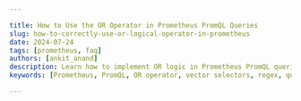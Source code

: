 ```yaml
---

title: How to Use the OR Operator in Prometheus PromQL Queries
slug: how-to-correctly-use-or-logical-operator-in-prometheus
date: 2024-07-24
tags: [prometheus, faq]
authors: [ankit_anand]
description: Learn how to implement OR logic in Prometheus PromQL queries using regex, vector selectors, and advanced techniques for efficient data querying.
keywords: [Prometheus, PromQL, OR operator, vector selectors, regex, query optimization]

---
```


<head>
<script
  type="application/ld+json"
  dangerouslySetInnerHTML={{ __html: JSON.stringify({
    "@context": "https://schema.org",
    "@type": "TechArticle",
    "headline": "How to Use the OR Operator in Prometheus PromQL Queries",
    "alternativeHeadline": "Mastering OR Logic in Prometheus PromQL Queries",
    "author": {
      "@type": "Person",
      "name": "Ankit Anand"
    },
    "publisher": {
      "@type": "Organization",
      "name": "SigNoz",
      "logo": {
        "@type": "ImageObject",
        "url": "https://signoz.io/img/SigNozLogo-orange.svg"
      }
    },
    "datePublished": "2024-07-24T00:00:00Z",
    "dateModified": "2024-07-24T00:00:00Z",
    "mainEntityOfPage": {
      "@type": "WebPage",
      "@id": "https://signoz.io/guides/how-to-correctly-use-or-logical-operator-in-prometheus/"
    },
    "description": "Learn how to implement OR logic in Prometheus PromQL queries using regex, vector selectors, and advanced techniques for efficient data querying.",
    "keywords": "Prometheus, PromQL, OR operator, vector selectors, regex, query optimization",
    "articleSection": "Technology",
    "inLanguage": "en",
    "isPartOf": {
      "@type": "Blog",
      "name": "SigNoz Blog",
      "url": "https://signoz.io/blog/"
    },
    "about": [
      {
        "@type": "Thing",
        "name": "Prometheus",
        "description": "An open-source monitoring and alerting toolkit designed for reliability and scalability."
      },
      {
        "@type": "Thing",
        "name": "PromQL",
        "description": "Prometheus Query Language used to query and analyze metrics."
      },
      {
        "@type": "Thing",
        "name": "OR Operator",
        "description": "Logical operator used to combine multiple conditions in Prometheus queries."
      },
      {
        "@type": "Thing",
        "name": "Regex",
        "description": "A sequence of characters that define a search pattern, often used for string matching within Prometheus queries."
      }
    ],
    "mentions": [
      {
        "@type": "SoftwareApplication",
        "name": "Prometheus",
        "applicationCategory": "Monitoring Tool"
      },
      {
        "@type": "SoftwareApplication",
        "name": "SigNoz",
        "applicationCategory": "Observability Platform"
      }
    ],
    "mainEntity": {
      "@type": "FAQPage",
      "mainEntity": [
        {
          "@type": "Question",
          "name": "Why doesn't Prometheus have a direct OR operator?",
          "acceptedAnswer": {
            "@type": "Answer",
            "text": "Prometheus prioritizes performance and simplicity in its query language. The regex-based approach offers flexibility without adding complexity to the core language."
          }
        },
        {
          "@type": "Question",
          "name": "How does regex performance compare to other query methods in Prometheus?",
          "acceptedAnswer": {
            "@type": "Answer",
            "text": "Regex can be slower, especially with complex patterns or large datasets. For simple OR conditions, the performance impact is usually negligible. However, for high-cardinality data or frequent queries, consider alternative approaches or query optimization."
          }
        },
        {
          "@type": "Question",
          "name": "Can I use OR logic across different metrics in Prometheus?",
          "acceptedAnswer": {
            "@type": "Answer",
            "text": "Yes, you can use OR logic across different metrics using binary operators or functions like `or` and `unless`. However, ensure that the resulting time series are compatible for the operation you're performing."
          }
        },
        {
          "@type": "Question",
          "name": "Are there any limitations to using regex for OR operations in large-scale deployments?",
          "acceptedAnswer": {
            "@type": "Answer",
            "text": "In large-scale deployments, complex regex patterns can lead to increased query execution time and resource usage. Consider using recording rules, federation, or alternative query structures for frequently used complex OR logic in high-volume environments."
          }
        }
      ]
    },
    "tutorial": {
      "@type": "HowTo",
      "name": "Using the OR Operator in Prometheus PromQL Queries",
      "step": [
        {
          "@type": "HowToStep",
          "name": "Use Regex for OR Logic",
          "text": "Implement OR logic using regex within vector selectors. Example: `{job=~\"job1|job2\"}`."
        },
        {
          "@type": "HowToStep",
          "name": "Combine Multiple Label Values",
          "text": "Extend the regex pattern to combine multiple label values. Example: `{environment=~\"production|staging\", instance=~\"server1|server2\"}`."
        },
        {
          "@type": "HowToStep",
          "name": "Use Advanced Techniques",
          "text": "Employ the `unless` operator, scalar comparisons, and subqueries for more complex scenarios."
        },
        {
          "@type": "HowToStep",
          "name": "Optimize Queries",
          "text": "Optimize queries by starting with specific conditions, using regex sparingly, and avoiding overcomplicated queries."
        },
        {
          "@type": "HowToStep",
          "name": "Troubleshoot OR Queries",
          "text": "Address common issues by ensuring proper regex syntax, verifying label names and values, and analyzing query execution time."
        }
      ]
    }
  }) }}
/>
</head>

[Prometheus Query Language](https://signoz.io/guides/promql-cheat-sheet/) (PromQL) is a powerful tool for querying time-series data, but it lacks a direct OR operator. This limitation often confuses users seeking to combine multiple conditions in their queries. Fear not—there are effective ways to implement OR logic in Prometheus. Let's explore how to achieve this functionality and optimize your PromQL queries.

## Understanding PromQL and Logical Operators

PromQL serves as the primary interface for querying Prometheus, a popular open-source monitoring and alerting system. It allows users to select and aggregate time series data in real-time. Logical operators play a crucial role in constructing complex queries, enabling you to filter and combine data based on specific criteria.

Vector selectors form the foundation of PromQL queries. They allow you to select time series based on label matchers. However, unlike some other query languages, PromQL doesn't provide a straightforward OR operator for combining multiple conditions.

## The OR Operator in Prometheus

While Prometheus doesn't offer a direct OR operator, it provides alternative methods to achieve OR-like functionality. The most common approach involves using regular expressions (regex) within vector selectors.

Here's a simple example of how to use regex to implement OR logic:

```
{job=~"job1|job2"}

```

This query selects time series where the `job` label matches either "job1" or "job2". The `=~` operator indicates a regex match, and the pipe symbol (`|`) acts as the OR operator within the regex.

## Implementing OR Logic in Prometheus Queries

To combine multiple label values using OR logic, you can extend the regex pattern:

```
{environment=~"production|staging", instance=~"server1|server2"}

```

This query selects time series where the `environment` is either "production" or "staging" AND the `instance` is either "server1" or "server2".

**Note**: While regex offers flexibility, it can impact query performance—especially with large datasets or complex patterns. Use it judiciously and consider query optimization techniques for production environments.

### Advanced OR Techniques

For more complex scenarios, Prometheus offers additional operators and techniques:

1. The `unless` operator: Use it to exclude certain time series from your results.

```
{job="application"} unless {status="maintenance"}

```

1. Scalar comparisons: Combine `or` with boolean conditions for numeric comparisons.

```
(node_memory_usage > 90) or (node_cpu_usage > 80)

```

1. Subqueries: Employ them for OR-like operations across different time ranges.

```
max_over_time(node_cpu_usage[5m]) > 80 or max_over_time(node_memory_usage[5m]) > 90

```

## Best Practices for OR Logic in PromQL

To maintain efficient and readable queries:

1. **Optimize first**: Start with the most specific conditions to reduce the dataset early in the query.
2. **Use regex sparingly**: For simple OR conditions, regex works well. For complex logic, consider alternative approaches.
3. **Avoid overcomplication**: Break down complex queries into smaller, manageable parts.
4. **Leverage label naming conventions**: Consistent labeling can simplify OR logic implementation.

## Troubleshooting OR Queries in Prometheus

Common issues when implementing OR logic include:

- **Syntax errors**: Ensure proper regex syntax and escaping of special characters.
- **Unexpected results**: Verify label names and values; use Prometheus's graph interface for visual debugging.
- **Performance problems**: Analyze query execution time; consider using the `topk` or `bottomk` functions to limit result sets.

To refactor inefficient OR queries:

1. Replace complex regex with multiple vector selectors where possible.
2. Use aggregation operators to combine results from simpler queries.
3. Leverage recording rules for frequently used complex queries.

## Key Takeaways

- Prometheus doesn't have a direct OR operator, but regex provides similar functionality.
- Use `{label=~"value1|value2"}` syntax for OR-like queries on label values.
- Combine regex, `unless`, and scalar comparisons for complex OR logic.
- Optimize queries and be mindful of performance when using regex-based OR.

## FAQs

### Why doesn't Prometheus have a direct OR operator?

Prometheus prioritizes performance and simplicity in its query language. The regex-based approach offers flexibility without adding complexity to the core language.

### How does regex performance compare to other query methods in Prometheus?

Regex can be slower, especially with complex patterns or large datasets. For simple OR conditions, the performance impact is usually negligible. However, for high-cardinality data or frequent queries, consider alternative approaches or query optimization.

### Can I use OR logic across different metrics in Prometheus?

Yes, you can use OR logic across different metrics using binary operators or functions like `or` and `unless`. However, ensure that the resulting time series are compatible for the operation you're performing.

### Are there any limitations to using regex for OR operations in large-scale deployments?

In large-scale deployments, complex regex patterns can lead to increased query execution time and resource usage. Consider using recording rules, federation, or alternative query structures for frequently used complex OR logic in high-volume environments.

## Enhance Your Monitoring with SigNoz

While Prometheus offers powerful monitoring capabilities, managing retention and scaling can become challenging as your infrastructure grows. SigNoz provides a comprehensive monitoring solution that builds upon Prometheus' strengths while addressing its limitations.

<GetStartedSigNoz />

With [SigNoz](https://signoz.io/docs/introduction/), you can:
- Scale your monitoring infrastructure effortlessly
- Access advanced querying and visualization capabilities
- Benefit from integrated tracing and logging alongside metrics.
- Get high performance with the clickhouse database
- Take advantage of SigNoz's exceptional exception monitoring capabilities